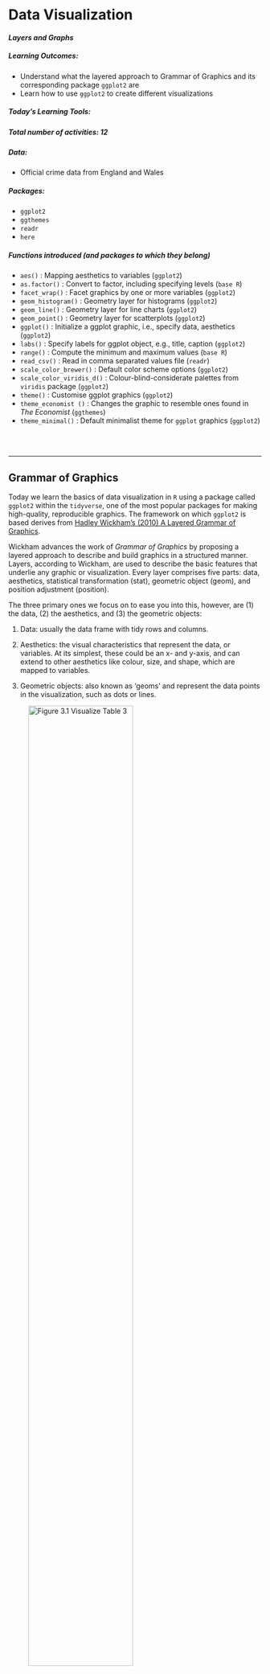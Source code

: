 
# Data Visualization
#### *Layers and Graphs* {-}



##### **Learning Outcomes:** {-}
-	Understand what the layered approach to Grammar of Graphics and its corresponding package `ggplot2` are
-	Learn how to use `ggplot2` to create different visualizations




##### **Today’s Learning Tools:** {-}


##### *Total number of activities*: 12 {-}



##### *Data:* {-}
-	Official crime data from England and Wales




##### *Packages:* {-}
-	`ggplot2`
- `ggthemes`
-	`readr`
- `here`




##### *Functions introduced (and packages to which they belong)* {-}
-	`aes()` : Mapping aesthetics to variables (`ggplot2`)
-	`as.factor()` : Convert to factor, including specifying levels (`base R`)
-	`facet_wrap()` : Facet graphics by one or more variables (`ggplot2`)
-	`geom_histogram()` : Geometry layer for histograms (`ggplot2`)
-	`geom_line()` : Geometry layer for line charts (`ggplot2`)
-	`geom_point()` : Geometry layer for scatterplots (`ggplot2`)
-	`ggplot()` : Initialize a ggplot graphic, i.e., specify data, aesthetics (`ggplot2`)
-	`labs()` : Specify labels for ggplot object, e.g., title, caption (`ggplot2`)
-	`range()` : Compute the minimum and maximum values (`base R`)
-	`read_csv()` : Read in comma separated values file (`readr`)
-	`scale_color_brewer()` : Default color scheme options (`ggplot2`)
-	`scale_color_viridis_d()` : Colour-blind-considerate palettes from `viridis` package (`ggplot2`)
-	`theme()` : Customise ggplot graphics (`ggplot2`)
- `theme_economist ()` : Changes the graphic to resemble ones found in *The Economist* (`ggthemes`)
-	`theme_minimal()` : Default minimalist theme for `ggplot` graphics (`ggplot2`)


<br>
<br>


---

## Grammar of Graphics

Today we learn the basics of data visualization in `R` using a package called `ggplot2` within the `tidyverse`, one of the most popular packages for making high-quality, reproducible graphics. The framework on which `ggplot2` is based derives from [Hadley Wickham’s (2010) A Layered Grammar of Graphics](http://vita.had.co.nz/papers/layered-grammar.pdf). 

Wickham advances the work of *Grammar of Graphics* by proposing a layered approach to describe and build graphics in a structured manner. Layers, according to Wickham, are used to describe the basic features that underlie any graphic or visualization. Every layer comprises five parts: data, aesthetics, statistical transformation (stat), geometric object (geom), and position adjustment (position). 

The three primary ones we focus on to ease you into this, however, are (1) the data, (2) the aesthetics, and (3) the geometric objects:
<br>

1.	Data: usually the data frame with tidy rows and columns. 

2.	Aesthetics: the visual characteristics that represent the data, or variables. At its simplest, these could be an x- and y-axis, and can extend to other aesthetics like colour, size, and shape, which are mapped to variables. 

3.	Geometric objects: also known as ‘geoms’ and represent the data points in the visualization, such as dots or lines.
<br>

![**Figure 3.1** Visualize Table 3](Images/grammar1.png){width=70%}

<br>

![**Figure 3.2** Using the *Grammar of Graphics* approach to convert elements of Table 3 into its visual components](Images/grammar 2.png){width=70%}

<br>

![**Figure 3.3** Integrating those visual parts of Table 3 into a graphic](Images/grammar3.png){width=70%}  

<br>

Why is this important? Visualizing your data helps you to have a better understanding of them before moving on to more advanced and complex analyses. Numbers themselves can be deceptive and complicated, so by visualizing them, you can identify any patterns or anomalies.

<br>
<br>

### Activity 1: Getting Ready

Before we ‘layer up’, let us do the following:
<br>

1.	Open up your existing `R `project like you had learned last week

2.	Load the `ggplot2` and  `readr`  packages using the `library()` function. If you have not already installed these packages, you will need to do so first, using the `install.packages()` function. *If you are unclear about the difference between these two functions, see 1.3.3 in Lesson 1 of this online tutorial site or ask now!*

3.	Download the first two datasets (gmp_2017.csv and gmp_monthly_2017.csv) from Blackboard, in the subfolder 'Data for this week' in the Week 3 learning materials. The datasets contain crime data from Greater Manchester, England. Load these two datasets using the `read_csv()` function into two separate data frames. Respectively name the data frames `burglary_df` and `monthly_df` by using the `<-` assignment operator. 

Make sure the datasets are saved in the sub-folder called 'Datasets' that you created last week *inside* your project directory/ folder. If this is the case, we can use the `here()` function to tell `R` where exactly to locate the datasets. (See lecture short 3.1 'The R Prep routine' on Blackboard.)
<br>

```r
library(ggplot2)
library(readr)
library(here)
```

Create first data frame object, `burglary_df` and load into it the 'gmp_2017.csv' data file:

```r

# gmp_2017.csv
burglary_df <- read_csv(here("Datasets", "gmp_2017.csv"))


```

Now your turn to make the second data frame. Create the second data frame, `monthly_df` and load into it the 'gmp_monthly_2017.csv' data file.

```r

monthly_df <- read_csv(here("Datasets", "gmp_monthly_2017.csv"))

```



You should have two data frames in your environment now. How many observations (rows) and variables (columns) are in `burglary_df`? How about in `monthly_df`? 



---



## ggplot2




This week we will be learning how to use `R` to create various exciting data visualizations. You may remember some of the key principles of data visualizations from last semester: graphics should be truthful,functional, beautiful, insightful, and enlightening. Also, accessible!

Here is a recent powerful visualization from The New York Times about deaths from COVID-19 in the USA (Figure 3.4): https://twitter.com/beccapfoley/status/1363338950518206472

<br>
<br>

![**Figure 3.4** NYT visualization of COVID-19 deaths in USA](Images/times_COVID_VIZ.jpeg){width=70%}

<br>


`R` has amazing data visualization qualities. It is increasingly used by professionals and academics to create graphics that embody those principles of data visualization.

For example, read this article about how the BBC uses `R` to create their graphics: [How the BBC Visual and Data Journalism team works with graphics in R](https://medium.com/bbc-visual-and-data-journalism/how-the-bbc-visual-and-data-journalism-team-works-with-graphics-in-r-ed0b35693535) (See Figure 3.5)

<br>
<br>


![**Figure 3.5** How the BBC Visual and Data Journalism team works with graphics in R](Images/bbc_r.png)

<br>
<br>

As you learn to create graphs in `ggplot2`, you will see that the code reflects building these graphs as layers. This will take getting used to if you are only familiar with building graphs from a template in Excel. You can also reuse chunks of code to create different kinds of graphics or identical ones in other datasets. 

Today we focus on the `ggplot2` package to learn our three substantive topics: **layers**, **graphs for categorical data**, and **graphs for numeric data**. 




#### Activity 2: Getting to Know New Data

Before we dive into those topics, we need to get into the habit of getting to know our data. Below is a brief 'data dictionary' of the variables from both of our data: 

<br>

A. **burglary_df** has nine variables: 

- *LSOAcode*: LSOA stands for Lower Super Output Area, and is a statistical unit of geography. It represents neighbourhoods that each contain 300-400 households. Essentially, LSOA means neighbourhood.
- *burglary_count*: the number of burglaries in each LSOA in 2017
- *LAname*: the name of the Local Authority into which the LSOA falls
- *IMD score*: the IMD refers to the Index of Multiple Deprivation. This measure combines seven domains of deprivation into one index: (1) income, (2) employment, (3) education, (4) health, (5) crime, (6) barriers to housing or services, and (7) living environment.  It is the score that a particular LSOA has on this measure. You can read more about the measure here: [IMD infographic](https://assets.publishing.service.gov.uk/government/uploads/system/uploads/attachment_data/file/833959/IoD2019_Infographic.pdf)  
- *IMDrank*: another version of the IMD except it ranks all 32,844 LSOAs from highest to lowest deprivation.
- *IMDdeci*: indicates in what decile of deprivation the LSOA falls. 
- *incscore*: score for income deprivation; this is one of the seven indicators comprising the IMD. Measures the proportion of the population experiencing deprivation relating to low income.
- *LSOAname*: the name of that particular LSOAs
- *pop*: the population size of LSOAs

<br>


B. **monthly_df** has three variables: 

- *Month*: month of the year whereby 1 = January, 2 = February... and 12 = December
- *crime_type*: type of crime (for police.uk categories, see: [download police.uk data categories vs home office offence codes](https://www.police.uk/SysSiteAssets/police-uk/media/downloads/crime-categories/police-uk-category-mappings.csv))
- *n*: number of each type of crime for each month in 2017

<br>


Have a look at both datasets. Let us use the function `View()` first. What do you think are the levels of measurement for each variable? Make a note of this. 

Now use the the function `class()` to look at how `R` treats each variable for each dataset. How does this match with what you think is the level of measurement for each variable? Keep this in mind!

<!-- In `burglary_df`, there are eight variables. For example, the `IMDscore` variable combines seven domains of deprivation into one index: income, employment, education, health, crime, barriers to housing/services, and living environment. `IMDrank` is a variable that ranks all 32,844 Lower Super Output Areas (LSOAs) from highest to lowest.  -->

<!-- What are LSOAs? They are small geographical areas developed from census information in order to calculate a range of statistics on neighbourhoods. You will see that by using the `range()` function (`range(burglary_df$IMDrank)`), that not all LSOAs are included, as this dataset only contains cases from Greater Manchester.  -->

Notice that although `monthly_df` has only several variables, there is a lot of information in this data frame.  There are counts for various different crimes for each month of the year. Because of this, the data are in *long format*. This is a useful and typical format for longitudinal data because our time variable (i.e., months) is contained in one variable. This will make it easier to create graphics showing change over time.

In addition, when you read a good quantitative research paper, its methods section will state the number of cases analysed with 'n = ', whereby ‘n’ represents ‘number of cases’. This is known as sample size. For example, if the sample size of a study is two-hundred, the methods section would state it as ‘n= 200’.

In your group google doc, type out the following: the number of observations for each data frame. Type out these values following 'n = '. In addition, state what you think the unit of analysis is in each data frame. 

<br>
<br>


---


<br>


## Today’s 3 



Now that we have gotten to know our data, onto our three main topics: **layers**, **graphs for nominal and ordinal data**, and **graphs for interval and ratio data**. 

<br>

---


### Layers



Layers often relate to one another and have similar features. For example, they may share the same underlying data on which they are built. An example is this scatterplot overlayed with a smoothed regression line to describe the relationship between two variables:

<br>

![**Figure 3.6** A graphic with two layers](Images/layers.png){width=70%} 

From: https://cfss.uchicago.edu/notes/grammar-of-graphics/

<br>


One layer is the scatterplot itself and it contains the necessary components (e.g., data, aesthetics, and geom). The second layer is the smoothing line. Another example of multiple layers is this one that uses two different but related datasets in one graphic:

<br>

![**Figure 3.7** Different data sets and aesthetics defined by layer](Images/complexlayer.png){width=70%}

From: http://applied-r.com/building-layered-plots/

<br>


The advantage of the layered approach is its ease for the user and the developer of these statistical graphics. As a user, you can repeatedly update a graphic, changing one feature at a time instead of having to work with the overall graphic; as a developer, you can add more components to your graphic while being able to use what you have already. The idea is that you can tweak your graphic by component or layer while leaving the rest of your graphic intact. This is in constrast to changing the entire graphic just to tweak a small detail.

To understand a layer and how it is generated in `ggplot2`, we begin with a scatterplot. This is a graph that shows the relationship between two continuous variables – in other words, between two numeric variables. 

For example, we may be interested to find out whether there is a relationship between area-level income deprivation and burglaries. Are areas with higher income deprivation scores burgled more? Perhaps there is less money to spend on security systems, so there is easier access to homes in these areas. Or is it areas with lower income deprivation scores that are burgled more? Maybe because these areas are wealthier so there are more valuable goods to take. To visualize this relationship, we build a scatterplot using the layered approach. 

<br>


#### Activity 3: Using ggplot2 to create a scatterplot

Our research question, therefore, is: *What is the relationship between income and burglary counts?* 

Following the grammar of graphics layered approach, let us first specify the data component. To do this, we take the `ggplot()` function, and inside it, we put our data frame object, which contains our data. To let the function know this is the data, we can also write `data =` before it:
<br>



```r

# If there is an error about function missing, has the package ggplot2 been installed and loaded?

ggplot(data = burglary_df)

```

<br>


The *Plots* window will appear and will be blank, like what you see above. We have told `R` what data we want to plot, but we have yet to specify what variables we want across our x and y axes, or other fields. To do this, we will need *aesthetics*, the second component of the layer. 

Recall that aesthetics are about mapping the visual properties. As our research question is about the relationship between income (`incscore`) and burglary count (`burglary_count`), we will map these variables to the x and y axes. We specify the aesthetics inside the `aes()` function (i.e.,**aes**thetics), indicating which variable we want on the x axis (`x = `) and which one on the y axis (`y =`). 
<br>



```r

ggplot(data = burglary_df, mapping = aes(x = incscore, y = burglary_count))

```

<br>


You will now see an update in the *Plots* window! It shows the axis and the axes labels. `R` now knows that we want to plot the income variable on our x axis and the burglary count variable on the y. The labels are applied automatically, but you can change these, which we will soon learn. 

Let us learn how to finally put our data on the plot. To do this, we must assign a **geometry**.

This last component is the geometric object, and is what also makes the layer in `R` code. It has numerous functions, each beginning with the argument `geom_`. To create a scatterplot, we use the function `geom_point()`: 
<br>


```r

ggplot(data = burglary_df, mapping = aes(x = incscore, y = burglary_count)) +
  geom_point()

# We are saying, ‘Hey R, may you please make me a graphic using the data "burglary_df” and map the variables “incscore” to the x-axis and “burglary_count” to the y-axis, then pass this information through (using “ + ” ) to make a scatterplot?’

```

<br>


Now the scatterplot in all its glory appears. What can you say about the relationship between deprivation and burglary victimisation? In your group google doc, type out what you think is the relationship between these two variables.

<br>
<br>

---




#### Activity 4: Adding a Third Variable to a Scatterplot

The real power in layered graphics comes from the ability to keep piling on the layers and tweaking components that make up the layers. For example, it would be helpful if we included other information like how local authorities may play a role in this relationship. Maybe income is positively associated with burglaries in one local authority, such as Bolton, but not in another, such as Bury. To explore this, we might want to colour each point by the variable `LAname` using the `colour` argument: 
<br>

```r

ggplot(data = burglary_df, mapping = aes(x = incscore, y = burglary_count, colour = LAname)) + 
  geom_point()

```

<br>


In your group google doc, state what you observe from this new visual. What sort of relationship does it seem to show between burglary counts and income? Do you think local authority plays a role? Do note the default colours, and think back to what we learned about accessibility last semester. In the next activity, we will address this!

<br>
<br>

---


As previously mentioned, a number of other functions are available for the `geom_` function such as shape, linetype, size, fill, and alpha (transparency). But these depend on the geometry being used and the class of variable being mapped to the aesthetic. For example, try the shape aesthetic for `LAname`, which will vary the shape of each point according to local authority (hint: replace `colour =` with `shape = `). A warning message appears – what is it telling you? How can you see this reflected on the plot?

This relates to the grammar of graphics philosophy on how people understand information, and `ggplot2` will warn you when it thinks the graphic is difficult to interpret or, worse, misleading. 

<br>
<br>


---


#### Activity 5: Colours!
The colour palette that appeared for our previous scatterplot is a default one, and there are a number of default colour palettes available. We can specify a colour palette using an additional layer with the function `scale_color_brewer()`. For example:
<br>


```r

ggplot(data = burglary_df, mapping = aes(x = incscore, y = burglary_count, color = LAname)) + 
  geom_point() + 
  scale_colour_brewer(palette = "Spectral")

```

<br>


Does that look familiar? Last semester we used the website [colorbrewer2.org/](https://colorbrewer2.org/). The `scale_colour_brewer()` function takes palettes from this resource, and applies them to your charts. 

In addition, the `viridis` package has a number of colour palettes that consider colour blindness where readers are unable to differentiate colours on the graphic. It is already integrated into `ggplot2`, so there is no need to install it separately. For example, we take the previous code and replace the last line with a viridis colour palette for categorical variables:
<br>


```r

ggplot(data = burglary_df, mapping = aes(x = incscore, y = burglary_count, color = LAname)) + 
  geom_point() + 
  scale_color_viridis_d() # or scale_color_viridis_c() for a continuous variable 

```

<br>


Now we have built up a graph to visualise the bivariate relationship between income deprivation score and burglary count per neighbourhood. Then, we introduced a third variable (i.e., multi-variable analysis) and brought in colour to add to the local authority. In the upcoming exercises, we will learn how to tweak the graphics so to make them even more our own!


<br>
<br>

---


#### Activity 6: Sizes & Transparency
Recall that the geometric object is about the data points themselves. You can change their appearance within the `geom_point` function. To increase the size of the points and make them transparent, we use the size and alpha arguments. The default for size is 1, so anything lower than 1 will make points smaller while anything larger than 1 will make the points bigger. The default for alpha is also 1, which means total opaqueness, so you can only go lower to make things more transparent. For example:
<br>


```r

# Below, we want our data points to be a bit bigger ( 3 ) and more transparent ( 0.5 ) than the default

ggplot(data = burglary_df, mapping = aes(x = incscore, y = burglary_count, color = LAname)) + 
  geom_point(size = 3, alpha = 0.5) + 
  scale_color_brewer(palette = "Spectral")

```

<br>
<br>


---


#### Activity 7: Labels
The graphic is looking good, but the labels will need tweaking if we do not like the default ones, which are our variable names. We use the `labs()` function to change the labels for the x and y axes as well as the graphic title:
<br>


```r

ggplot(data = burglary_df, mapping = aes(x = incscore, y = burglary_count, color = LAname)) + 
  geom_point(size = 3, alpha = 0.5) + 
  scale_color_brewer(palette = "Spectral") + 
  labs(x = "Income score", y = "Burglary count", title = "Income and burglary and victimization", color = "Local Authority")

```

<br>
<br>

---

#### Activity 8: Built-in Themes
A final touch to your graphic can be the use of **themes**. These change the overall appearance of your graphic. The default theme we have for our graphic is `theme_gray()`, but we can go for a minimalist look by using `theme_minimal ()`. There are a number of these customised themes like one that is inspired by *The Economist* ( `theme_economist ()` ). To use special themes like *The Economist* install the package `ggthemes` and load it. 
<br>


```r

# Changing graphic to the minimal theme with the last line of code
ggplot(data = burglary_df, mapping = aes(x = incscore, y = burglary_count, color = LAname)) + 
  geom_point(size = 3, alpha = 0.5) + 
  scale_color_brewer(palette = "Spectral") + 
  labs(x = "Income score", y = "Burglary count", title = "Income and burglary and victimization", caption = "Income score from 2019 IMD. Burglary counts from 2017." , color = "Local Authority") + 
  theme_minimal()


```

<br>
<br>


---


### Graphs for Categorical Data




#### Activity 9: Bar graphs



To explore the count distribution of categorical variables, use the bar graph. We may be interested to know the number of neighbourhoods falling into each indice of the multiple deprivation (IMD) decile, a key indicator of criminality. Those in decile 1 are within the most deprived 10% of LSOAs nationally; those in decile 10 are considered within the least deprived 10% of LSOAs nationally.

The variable of interest, `IMDdeci`, is classed as numeric but we will need to treat it as a factor or else the default x-axis will include non-integer values like 7.5 . 

Instead of making a new object, `ggplot` can calculate these frequencies by only specifying the x-axis and using the function `as.factor()`:
<br>


```r

ggplot(data = burglary_df) + 
  geom_bar(mapping = aes(x = as.factor(IMDdeci))) + # convert IMDdeci to a factor with as.factor 
  labs(x = "Deprivation Score", y = "Number of Lower Super Output Areas")

```

<br>


#### *Grouped Bar Graphs*




If we are interested in the distribution of deprivation like the previous bar graph but would like to see it by local authority, we can use the grouped bar graph, and specify the colour with the `fill = ` parameter inside the `aes()` function. 

Think back, however, to what we learned last semester, about row and column percentages, and how in bivariate analysis it is important to make decisions that will affect how our readers interpret our data. For example, if we fill the colour of each bar by local authority, we get a chart like this: 
<br>


```r

# The ‘dodge’ position means that the bars avoid or ‘dodge’ each other
ggplot(data = burglary_df) + 
  geom_bar(mapping = aes(x = as.factor(IMDdeci), fill = LAname), position = "stack") +
  scale_fill_viridis_d() + 
  labs(x = "Deprivation Score", y = "Number of Lower Super Output Areas", fill = "Local Authority")


```

<br>

How do the different local authorities compare in terms of the distribution of deprived neighbourhoods? It can be a bit tough to say. But what about if we flip these: 
<br>


```r

# We switch the positions of LAname and IMDdeci in the second line of code in this example
ggplot(data = burglary_df) + 
  geom_bar(mapping = aes(x = LAname, fill = as.factor(IMDdeci)), position = "stack") +
  scale_fill_viridis_d() + 
  labs(x = "Local Authority", y = "Number of Lower Super Output Areas", fill = "Deprivation Score")


```

<br>


This seems clearer.

In your google doc, state what you observe from the bar graph and grouped bar graph depicting the relationship between deprivation and LSOAs.

<br>
<br>

---





**Note**: in the previous example, you might have noticed -- inside the `geom_bar()` function, after the closing bracket of the `aes()` function -- the parameter `, position = "stack"`. This means that we get a *stacked* bar chart. You could change this to `, position = "dodge"`, which would give you a clustered bar chart. Like so: 
<br>


```r

# Instead of stack, the ‘dodge’ position means that the bars avoid or ‘dodge’ each other
ggplot(data = burglary_df) + 
  geom_bar(mapping = aes(x = LAname, fill = as.factor(IMDdeci)), position = "dodge") +
  scale_fill_viridis_d() + 
  labs(x = "Local Authority", y = "Number of Lower Super Output Areas", fill = "Deprivation Score")


```

<br>


This might also be another way to display your data. There are advantages and disadvantages to both the stacked and clustered bar charts, and it has to do with what they hide and show!

<br>
<br>

---


#### *Multiple Bar Graphs*



Another useful visual is multiple bar graphs. This creates different plots for each level of a factor instead of putting lots of information into one graphic. Using the function `facet_wrap ()`, we make the information obtained from the previous scatterplot, where we coloured in each point by local authority, clearer. 

Although the scatterplot uses numeric variables, we use this information by local authority, and `LAname` is classed as factor:
<br>


```r

# To facet the scatterplot by local authority, ‘ ~ ‘ is used next to ‘LAname’
ggplot(data = burglary_df) + 
  geom_point(mapping = aes(x = incscore, y = burglary_count)) + 
  facet_wrap(~LAname)

# By default, facet_wrap fixes the y-axis of each graph to make comparisons easier

```

<br>


It is important to choose an appropriate graph, so thought is required. May the following graphic be fair warning:

<br>

![**Figure 3.8** Friends don't let friends do this](Images/barplots.jpg)

<br>
<br>


---


### Graphs for Numeric Data




#### Activity 10: Histograms
Histograms differ from scatterplots because they require only one numeric variable and they create bins, visualized as bars, to count the frequency of each bar. We create a histogram of the variable `IMDscore`, the overall score of deprivation in each neighbourhood:
<br>


```r

ggplot(data = burglary_df, mapping = aes(x = IMDscore)) + 
  geom_histogram()

```

<br>

How the histogram looks, and therefore, the conclusions drawn from the visual, are sensitive to the number of **bins**. You should try different specifications of the bin-width until you find one that tells the complete and concise story of the data. Specifying the size of bins is done using the argument `bin_width =`; the default size is 30 and you can change this to get a rougher or a more granular idea:
<br>


```r

# Using bin-width of 1 we are essentially creating a bar for every increase in level of deprivation
ggplot(data = burglary_df, mapping = aes(x = IMDscore)) + 
  geom_histogram(binwidth = 1)

```

<br>

Play around with the bin widths to find which one looks the most visually comprehensible. In your google doc, state what bin width you think does the job, and why.


<br>
<br>

---


#### Activity 11: Line Graphs
A very good way of visualizing trends over time are line graphs. For this, let us use the `monthly_df` data frame. Ensure it is loaded into your environment. Have a look at the structure of these data to get to know them. 

The data is in long format: we have a single month variable for 12 months’ worth of data (rather than one variable or column for each month). Setting longitudinal data up in long format allows us to specify the aesthetics (e.g., x- and y-axes) easily.

For a line graph, we use the function `geom_line()`. We plan to plot the counts to show the trends of different crimes over the course of the year. Our time variable, `month`, should run along the x-axis, and the count variable, `n`, should run on the y-axis. 

To show each crime type separately, we use the group aesthetic and a new aesthetic, `linetype`, which uses different patterns for each group. To show our time measurement points, we also add `geom_point ()`: 
<br>


```r

ggplot(data = monthly_df, aes(x = as.factor(Month), y = n, group = crime_type, linetype = crime_type)) + 
  geom_line() + 
  geom_point()

# We are saying, ‘Hey R, may you please make a graphic using the data frame “monthly_df”, and map the variable “month” (turning it into a factor) to the x-axis and “n” to the y-axis, and group this information by “crime_type”, showing different patterns for each crime type, then pass this information through (“ +”) to make a line graph, and pass this information through (“ +”) to make a scatterplot of the time points too?’

```

<br>


Now, in your google doc, state what you observe from this line graph on different crimes throughout the months.

<br>
<br>

---


#### Activity 12: Boxplots




If you want more information about your data than a histogram can give, a box (and whisker) plot may be what you are looking for. A boxplot visualizes the minimum, maximum, interquartile range, the median, and any unusual observations - your five-number summary!

For this example, we return to the `burglary_df` data, and focus on the distribution of burglary counts. In addition, we make a boxplot for *each* deprivation decile to show how LSOAs in the most deprived deciles often have higher median burglary counts. 

We send all of this information, the boxplots, into one object called `my_whisker_plot`, to which we can return in case:

<br>

```r

my_whisker_plot <- ggplot(data = burglary_df) + 
geom_boxplot(mapping = aes(x = as.factor(IMDdeci), y = burglary_count, group = as.factor(IMDdeci), fill = as.factor(IMDdeci))) 

my_whisker_plot + 
  labs(x = "Deprivation Scale", y = "Number of Burglaries")

```

<br>


In your group google doc, state what you observe from your newly created boxplot.

<br>
<br>

---



## SUMMARY



Today was about using a popular package called `ggplot2` for effectively visualizing data. We learn this because it is important to understand our data before embarking on more complex analyses. If we do not understand our data beforehand, we risk misinterpreting what the data are trying to tell us. The package is based on this approach called *Grammar of Graphics*, which proposes a 'grammar' to describe and construct statistical graphics. The package, however, sees the creation of data visuals accomplished through **layers**. 

Our first topic we learned was about these layers, comprising data, aesthetics, and geometric objects. As a final touch, **themes** changed the overall appearance of your graphic. Our second and third topics introduced us to **graphs** that we can use for all types of variables, and how to create them in `ggplot2`. One example was the histogram, whereby adjusting the width of the **bins** helped for better interpretation of the data. 


<br>


Hurrah: homework time!  

<br>
<br>
<br>
<br>


#### ANSWERS TO ACTIVITIES:
- 1.  burglary_df: 1,673 observations, 9 variables ; monthly_df: 73 observations, 3 variables
- 2. (1) burglary_df: n= 1,673 LSOAs; (2) monthly_df: n= 72 months
- 3. Hard to say...
- 4. Roughly: most areas have burglary counts below 50
- 5. N/A 
- 6. N/A 
- 7. N/A 
- 8. N/A 
- 9. Roughly: The most number of LSOAs are in decile 1, meaning they are within the 10% of the most deprived LSOAS, and in the final and stacked grouped bar graph, LSOAs from Manchester have a large number in decile 1.
- 10. N/A
- 11. Roughly: Violence and sexual offences are the highest compared to other crimes and reaches its peak in the summer months. Antisocial behaviour rises from February to April, then declines, hitting a low point in September before rising again.
- 12. Roughly: Decile 1 has highest median (about 25) compared to other deciles but with many outliers. Decile 4 has the most extreme outlier of about 250 burglaries. 


